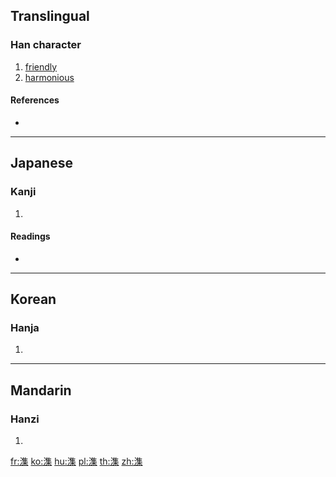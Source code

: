 {{character info/new}}
==Translingual==

===Han character===
{{Han char|rn=85|rad=水|as=12|sn=15|four=30194|canj=EOGD|ids=⿰氵集}}

# [[friendly]]
# [[harmonious]]

====References====
* {{Han ref|kx=0649.040|dkj=18235|dj=1058.250|hdz=31743.110|uh=6F57|ud=28503|bh=E64F|bd=58959}}

----

==Japanese==

===Kanji===
{{ja-kanji|grade=|rs=水12}}

# {{defn|lang=ja|sort=水12}}

====Readings====
* {{ja-readings|on=[[しゅう]] (shū)|kun=[[わく]] (waku)}}

----

==Korean==

===Hanja===
{{ko-hanja|hangeul=[[집]]|eumhun=|rv=jip|mr=chip|y=cip}}

# {{defn|lang=ko|sort=水12}}

----

==Mandarin==

===Hanzi===
{{cmn-hanzi|pin=[[jí]] ([[ji2]])|wg=chi<sup>2</sup>}}

# {{defn|lang=cmn|sort=水12}}

[[fr:潗]]
[[ko:潗]]
[[hu:潗]]
[[pl:潗]]
[[th:潗]]
[[zh:潗]]